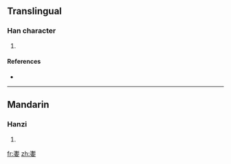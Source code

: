 ==Translingual==

===Han character===
{{Han char|rn=38|rad=女|as=14|sn=17|four=|canj=水中女 (ELV)}}

# {{defn|Han|sort=女14}}

====References====
* {{Han ref|kx=0273.060|dkj=06830|dj=0541.110|hdz=21087.180|uh=5B31|ud=23345}}

----

==Mandarin==

===Hanzi===
{{cmn-hanzi|pin=[[cán]] ([[can2]])|wg=ts'an<sup>2</sup>}}

# {{defn|Mandarin|sort=女14}}

[[fr:嬱]]
[[zh:嬱]]